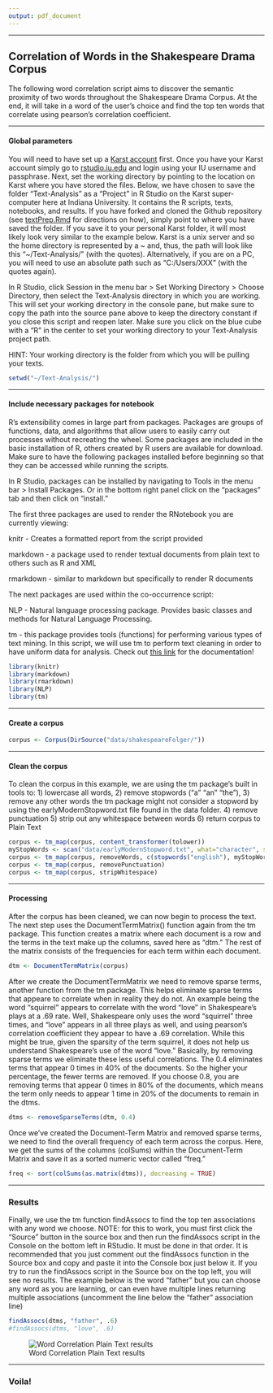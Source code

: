 ```yaml
---
output: pdf_document
---
```

***
## Correlation of Words in the Shakespeare Drama Corpus

The following word correlation script aims to discover the semantic proximity of two words throughout the Shakespeare Drama Corpus. At the end, it will take in a word of the user's choice and find the top ten words that correlate using pearson's correlation coefficient. 

***
#### Global parameters 

You will need to have set up a [Karst account](https://kb.iu.edu/d/bezu#account) first. Once you have your Karst account simply go to [rstudio.iu.edu](https://rstudio.iu.edu/auth-sign-in) and login using your IU username and passphrase.  Next, set the working directory by pointing to the location on Karst where you have stored the files. Below, we have chosen to save the folder "Text-Analysis" as a "Project" in R Studio on the Karst super-computer here at Indiana University. It contains the R scripts, texts, notebooks, and results. If you have forked and cloned the Github repository (see [textPrep.Rmd](textPrep.Rmd) for directions on how), simply point to where you have saved the folder. If you save it to your personal Karst folder, it will most likely look very similar to the example below. Karst is a unix server and so the home directory is represented by a ~ and, thus, the path will look like this "~/Text-Analysis/" (with the quotes). Alternatively, if you are on a PC, you will need to use an absolute path such as "C:/Users/XXX" (with the quotes again).

In R Studio, click Session in the menu bar > Set Working Directory > Choose Directory, then select the Text-Analysis directory in which you are working. This will set your working directory in the console pane, but make sure to copy the path into the source pane above to keep the directory constant if you close this script and reopen later. Make sure you click on the blue cube with a "R" in the center to set your working directory to your Text-Analysis project path.

HINT: Your working directory is the folder from which you will be pulling your texts.
```r
setwd("~/Text-Analysis/")
```
***
#### Include necessary packages for notebook 

R's extensibility comes in large part from packages. Packages are groups of functions, data, and algorithms that allow users to easily carry out processes without recreating the wheel. Some packages are included in the basic installation of R, others created by R users are available for download. Make sure to have the following packages installed before beginning so that they can be accessed while running the scripts.

In R Studio, packages can be installed by navigating to Tools in the menu bar > Install Packages. Or in the bottom right panel click on the "packages" tab and then click on "install."

The first three packages are used to render the RNotebook you are currently viewing:

knitr - Creates a formatted report from the script provided

markdown - a package used to render textual documents from plain text to others such as R and XML

rmarkdown - similar to markdown but specifically to render R documents


The next packages are used within the co-occurrence script:

NLP - Natural language processing package. Provides basic classes and methods for Natural Language Processing.

tm - this package provides tools (functions) for performing various types of text mining. In this script, we will use tm to perform text cleaning in order to have uniform data for analysis. Check out [this link](https://cran.r-project.org/web/packages/tm/vignettes/tm.pdf) for the documentation!

```r
library(knitr)
library(markdown)
library(rmarkdown)
library(NLP)
library(tm)
```

***
#### Create a corpus 

```r
corpus <- Corpus(DirSource("data/shakespeareFolger/"))
```

***
#### Clean the corpus


To clean the corpus in this example, we are using the tm package's built in tools to:
1) lowercase all words, 
2) remove stopwords ("a" "an" "the"), 
3) remove any other words the tm package might not consider a stopword by using the earlyModernStopword.txt file found in the data folder.
4) remove punctuation
5) strip out any whitespace between words
6) return corpus to Plain Text

```r
corpus <- tm_map(corpus, content_transformer(tolower))
myStopWords <- scan("data/earlyModernStopword.txt", what="character", sep="\n")
corpus <- tm_map(corpus, removeWords, c(stopwords("english"), myStopWords))
corpus <- tm_map(corpus, removePunctuation)
corpus <- tm_map(corpus, stripWhitespace)
```

***
#### Processing

After the corpus has been cleaned, we can now begin to process the text. The next step uses the DocumentTermMatrix() function again from the tm package. This function creates a matrix where each document is a row and the terms in the text make up the columns, saved here as "dtm." The rest of the matrix consists of the frequencies for each term within each document. 

```r
dtm <- DocumentTermMatrix(corpus)
```
After we create the DocumentTermMatrix we need to remove sparse terms, another function from the tm package. This helps eliminate sparse terms that appeare to correlate when in reality they do not. An example being the word "squirrel" appears to correlate with the word "love" in Shakespeare's plays at a .69 rate. Well, Shakespeare only uses the word "squirrel" three times, and "love" appears in all three plays as well, and using pearson's correlation coefficient they appear to have a .69 correlation. While this might be true, given the sparsity of the term squirrel, it does not help us understand Shakespeare's use of the word "love." Basically, by removing sparse terms we eliminate these less useful correlations. The 0.4 eliminates terms that appear 0 times in 40% of the documents. So the higher your percentage, the fewer terms are removed. If you choose 0.8, you are removing terms that appear 0 times in 80% of the documents, which means the term only needs to appear 1 time in 20% of the documents to remain in the dtms.   

```r
dtms <- removeSparseTerms(dtm, 0.4)
```

Once we've created the Document-Term Matrix and removed sparse terms, we need to find the overall frequency of each term across the corpus. Here, we get the sums of the columns (colSums) within the Document-Term Matrix and save it as a sorted numeric vector called "freq."

```r
freq <- sort(colSums(as.matrix(dtms)), decreasing = TRUE)
```

***
### Results

Finally, we use the tm function findAssocs to find the top ten associations with any word we choose. NOTE: for this to work, you must first click the "Source" button in the source box and then run the findAssocs script in the Console on the bottom left in RStudio. It must be done in that order. It is recommended that you just comment out the findAssocs function in the Source box and copy and paste it into the Console box just below it. If you try to run the findAssocs script in the Source box on the top left, you will see no results. The example below is the word "father" but you can choose any word as you are learning, or can even have multiple lines returning multiple associations (uncomment the line below the "father" association line)

```r
findAssocs(dtms, "father", .6)
#findAssocs(dtms, "love", .6)
```

![Word Correlation Plain Text results](./result-imgs/cooccurrencePlainText2.png)

***
### Voila!
